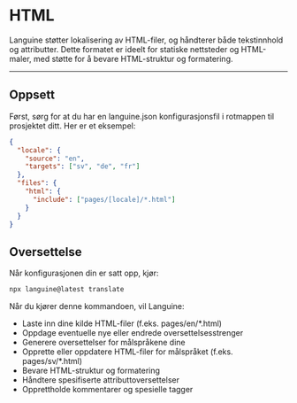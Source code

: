 # HTML

Languine støtter lokalisering av HTML-filer, og håndterer både tekstinnhold og attributter. Dette formatet er ideelt for statiske nettsteder og HTML-maler, med støtte for å bevare HTML-struktur og formatering.

---

## Oppsett

Først, sørg for at du har en languine.json konfigurasjonsfil i rotmappen til prosjektet ditt. Her er et eksempel:

```json
{
  "locale": {
    "source": "en",
    "targets": ["sv", "de", "fr"]
  },
  "files": {
    "html": {
      "include": ["pages/[locale]/*.html"]
    }
  }
}
```

## Oversettelse

Når konfigurasjonen din er satt opp, kjør:

```bash
npx languine@latest translate
```

Når du kjører denne kommandoen, vil Languine:

- Laste inn dine kilde HTML-filer (f.eks. pages/en/*.html)
- Oppdage eventuelle nye eller endrede oversettelsesstrenger
- Generere oversettelser for målspråkene dine
- Opprette eller oppdatere HTML-filer for målspråket (f.eks. pages/sv/*.html)
- Bevare HTML-struktur og formatering
- Håndtere spesifiserte attributtoversettelser
- Opprettholde kommentarer og spesielle tagger
